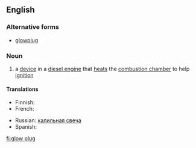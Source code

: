 ==English==

===Alternative forms===
* [[glowplug]]

===Noun===
{{wikipedia}}
{{en-noun|sg=[[glow]] [[plug]]}}

# a [[device]] in a [[diesel engine]] that [[heat]]s the [[combustion chamber]] to help [[ignition]]

====Translations====
{{trans-top|A plug that heats the combustion chamber}}
* Finnish: {{t+|fi|hehkutulppa}}
* French: {{t|fr|bougie de préchauffage|f}}
{{trans-mid}}
* Russian: [[калильная свеча]] {{f}}
* Spanish: {{t+|es|bujía}}
{{trans-bottom}}

[[fi:glow plug]]